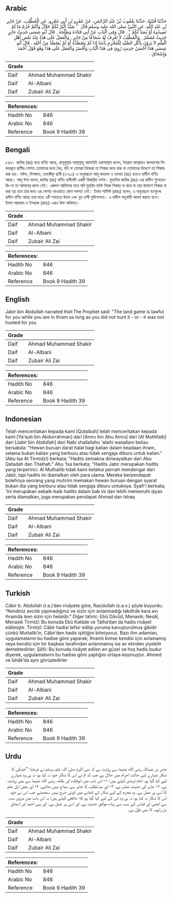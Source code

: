 ## Arabic


<div dir="rtl" lang="ar" style={{fontSize:'larger',backgroundColor:'#f8f9fa',padding:20}}>
حَدَّثَنَا قُتَيْبَةُ، حَدَّثَنَا يَعْقُوبُ بْنُ عَبْدِ الرَّحْمَنِ، عَنْ عَمْرِو بْنِ أَبِي عَمْرٍو، عَنِ الْمُطَّلِبِ، عَنْ جَابِرِ بْنِ عَبْدِ اللَّهِ، عَنِ النَّبِيِّ صلى الله عليه وسلم قَالَ ‏ "‏ صَيْدُ الْبَرِّ لَكُمْ حَلاَلٌ وَأَنْتُمْ حُرُمٌ مَا لَمْ تَصِيدُوهُ أَوْ يُصَدْ لَكُمْ ‏"‏ ‏.‏ قَالَ وَفِي الْبَابِ عَنْ أَبِي قَتَادَةَ وَطَلْحَةَ ‏.‏ قَالَ أَبُو عِيسَى حَدِيثُ جَابِرٍ حَدِيثٌ مُفَسَّرٌ ‏.‏ وَالْمُطَّلِبُ لاَ نَعْرِفُ لَهُ سَمَاعًا مِنْ جَابِرٍ ‏.‏ وَالْعَمَلُ عَلَى هَذَا عِنْدَ بَعْضِ أَهْلِ الْعِلْمِ لاَ يَرَوْنَ بِأَكْلِ الصَّيْدِ لِلْمُحْرِمِ بَأْسًا إِذَا لَمْ يَصْطَدْهُ أَوْ لَمْ يُصْطَدْ مِنْ أَجْلِهِ ‏.‏ قَالَ أَبُو عِيسَى هَذَا أَحْسَنُ حَدِيثٍ رُوِيَ فِي هَذَا الْبَابِ وَأَفْسَرُ وَالَعَمَلُ عَلَى هَذَا وَهُوَ قَوْلُ أَحْمَدَ وَإِسْحَاقَ ‏.‏
</div>
<div style={{backgroundColor:'#f8f9fa',padding:20, marginBottom: 10}}><table> <thead> <tr> <th>Grade</th> <th></th> </tr> </thead> <tbody> <tr><td>Daif</td><td>Ahmad Muhammad Shakir</td></tr><tr><td>Daif</td><td>Al-Albani</td></tr><tr><td>Daif</td><td>Zubair Ali Zai</td></tr></tbody></table><table> <thead> <tr> <th>References:</th> <th></th> </tr> </thead> <tbody><tr><td>Hadith No</td><td>846</td></tr><tr><td>Arabic No</td><td>846</td></tr><tr><td>Reference</td><td>Book 9 Hadith 39</td></tr></tbody></table></div>

## Bengali


<div dir="ltr" lang="bn" style={{fontSize:'larger',backgroundColor:'#f8f9fa',padding:20}}>
৮৪৬। জাবির (রাঃ) হতে বর্ণিত আছে, রাসূলুল্লাহ সাল্লাল্লাহু আলাইহি ওয়াসাল্লাম বলেন, ইহরাম অবস্থায়ও স্থলভাগের শিকারকৃত প্রাণীর গোশত তোমাদের জন্য বৈধ, যদি না তোমরা নিজেরা তা শিকার করে থাক বা তোমাদের উদ্দেশে তা শিকার করা হয়। যঈফ, মিশকাত, তাহকীকৃ ছানী (২৭০০) এ অনুচ্ছেদে আবূ কাতাদা ও তালহা (রাঃ) হতেও হাদীস বর্ণিত আছে। আবূ ঈসা বলেন, জাবির (রাঃ) বর্ণিত হাদীসটি একটি বিস্তারিত বর্ণনা। মুত্তালিব জাবির (রাঃ)-এর হাদীস শুনেছেন কি-না তা আমাদের জানা নেই। একদল আলিমের মতে যদি মুহরিম ব্যক্তি নিজে শিকার না করে বা তার উদ্দেশে শিকার না করা হয় তবে তার জন্য এর গোশত খাওয়াতে কোন সমস্যা নেই। ইমাম শাফিঈ (রাহঃ) বলেন, এ অনুচ্ছেদে যতগুলো হাদীস বর্ণিত আছে তার মধ্যে এটি সবচেয়ে উত্তম এবং খুব বেশী যুক্তিসম্মত। এ হাদীস অনুযায়ী আমল করতে হবে। ইমাম আহমাদ ও ইসহাক (রাহঃ)-এরও উক্ত অভিমত।
</div>
<div style={{backgroundColor:'#f8f9fa',padding:20, marginBottom: 10}}><table> <thead> <tr> <th>Grade</th> <th></th> </tr> </thead> <tbody> <tr><td>Daif</td><td>Ahmad Muhammad Shakir</td></tr><tr><td>Daif</td><td>Al-Albani</td></tr><tr><td>Daif</td><td>Zubair Ali Zai</td></tr></tbody></table><table> <thead> <tr> <th>References:</th> <th></th> </tr> </thead> <tbody><tr><td>Hadith No</td><td>846</td></tr><tr><td>Arabic No</td><td>846</td></tr><tr><td>Reference</td><td>Book 9 Hadith 39</td></tr></tbody></table></div>

## English


<div dir="ltr" lang="en" style={{fontSize:'larger',backgroundColor:'#f8f9fa',padding:20}}>
Jabir bin Abdullah narrated that:The Prophet said: "The land game is lawful for you while you are in Ihram as long as you did not hunt it - or - it was not hunted for you
</div>
<div style={{backgroundColor:'#f8f9fa',padding:20, marginBottom: 10}}><table> <thead> <tr> <th>Grade</th> <th></th> </tr> </thead> <tbody> <tr><td>Daif</td><td>Ahmad Muhammad Shakir</td></tr><tr><td>Daif</td><td>Al-Albani</td></tr><tr><td>Daif</td><td>Zubair Ali Zai</td></tr></tbody></table><table> <thead> <tr> <th>References:</th> <th></th> </tr> </thead> <tbody><tr><td>Hadith No</td><td>846</td></tr><tr><td>Arabic No</td><td>846</td></tr><tr><td>Reference</td><td>Book 9 Hadith 39</td></tr></tbody></table></div>

## Indonesian


<div dir="ltr" lang="id" style={{fontSize:'larger',backgroundColor:'#f8f9fa',padding:20}}>
Telah menceritakan kepada kami [Qutaibah] telah menceritakan kepada kami [Ya'qub bin Abdurrahman] dari [Amru bin Abu Amru] dari [Al Muthllaib] dari [Jabir bin Abdullah] dari Nabi shallallahu 'alaihi wasallam beliau bersabda: "Hewan buruan darat halal bagi kalian dalam keadaan ihram, selama bukan kalian yang berburu atau tidak sengaja diburu untuk kalian." (Abu Isa At Tirmidzi) berkata; "Hadits semakna diriwayatkan dari Abu Qatadah dan Thalhah." Abu 'Isa berkata; "Hadits Jabir merupakan hadits yang terperinci. Al Muthallib tidak kami ketahui pernah mendengar dari Jabir, tapi hadits ini diamalkan oleh para ulama. Mereka berpendapat bolehnya seorang yang muhrim memakan hewan buruan dengan syarat bukan dia yang berburu atau tidak sengaja diburu untuknya. Syafi'i berkata; 'Ini merupakan sebaik-baik hadits dalam bab ini dan lebih memenuhi qiyas serta diamalkan, juga merupakan pendapat Ahmad dan Ishaq
</div>
<div style={{backgroundColor:'#f8f9fa',padding:20, marginBottom: 10}}><table> <thead> <tr> <th>Grade</th> <th></th> </tr> </thead> <tbody> <tr><td>Daif</td><td>Ahmad Muhammad Shakir</td></tr><tr><td>Daif</td><td>Al-Albani</td></tr><tr><td>Daif</td><td>Zubair Ali Zai</td></tr></tbody></table><table> <thead> <tr> <th>References:</th> <th></th> </tr> </thead> <tbody><tr><td>Hadith No</td><td>846</td></tr><tr><td>Arabic No</td><td>846</td></tr><tr><td>Reference</td><td>Book 9 Hadith 39</td></tr></tbody></table></div>

## Turkish


<div dir="ltr" lang="tr" style={{fontSize:'larger',backgroundColor:'#f8f9fa',padding:20}}>
Câbir b. Abdullah (r.a.)’den rivâyete göre, Rasûlullah (s.a.v.) şöyle buyurdu: “Kendiniz avcılık yapmadığınız ve sizin için avlanmadığı takdirde kara avı ihramda iken sizin için helaldir.” Diğer tahric: Ebû Dâvûd, Menasik; Nesâî, Menasik Tirmîzî: Bu konuda Ebû Katâde ve Talha’dan da hadis rivâyet edilmiştir. Tirmîzî: Câbir hadisi tefsir edilip yoruma kavuşturulmuş gibidir çünkü Muttalib’in, Câbir’den hadis işittiğini bilmiyoruz. Bazı ilim adamları, uygulamalarını bu hadise göre yaparak; İhramlı kimse kendisi için avlamamış veya kendisi için bir başkası tarafından avlanmamış ise av etinden yiyebilir demektedirler. Şâfii: Bu konuda rivâyet edilen en güzel ve hoş hadis budur diyerek, uygulamalarını bu hadise göre yaptığını ortaya koymuştur. Ahmed ve İshâk’da aynı görüştedirler
</div>
<div style={{backgroundColor:'#f8f9fa',padding:20, marginBottom: 10}}><table> <thead> <tr> <th>Grade</th> <th></th> </tr> </thead> <tbody> <tr><td>Daif</td><td>Ahmad Muhammad Shakir</td></tr><tr><td>Daif</td><td>Al-Albani</td></tr><tr><td>Daif</td><td>Zubair Ali Zai</td></tr></tbody></table><table> <thead> <tr> <th>References:</th> <th></th> </tr> </thead> <tbody><tr><td>Hadith No</td><td>846</td></tr><tr><td>Arabic No</td><td>846</td></tr><tr><td>Reference</td><td>Book 9 Hadith 39</td></tr></tbody></table></div>

## Urdu


<div dir="rtl" lang="ur" style={{fontSize:'larger',backgroundColor:'#f8f9fa',padding:20}}>
جابر بن عبداللہ رضی الله عنہما سے روایت ہے کہ نبی اکرم صلی اللہ علیہ وسلم نے فرمایا: ”خشکی کا شکار تمہارے لیے حالت احرام میں حلال ہے جب کہ تم نے اس کا شکار خود نہ کیا ہو، نہ ہی وہ تمہارے لیے کیا گیا ہو۔ امام ترمذی کہتے ہیں: ۱- اس باب میں ابوقتادہ اور طلحہ رضی الله عنہما سے بھی روایت ہے، ۲- جابر کی حدیث مفسَّر ہے، ۳- اور ہم مُطّلب کا جابر سے سماع نہیں جانتے، ۴- اور بعض اہل علم کا اسی پر عمل ہے۔ وہ محرم کے لیے شکار کے کھانے میں کوئی حرج نہیں سمجھتے جب اس نے خود اس کا شکار نہ کیا ہو، نہ ہی وہ اس کے لیے کیا گیا ہو، ۵- شافعی کہتے ہیں: یہ اس باب میں مروی سب سے اچھی اور قیاس کے سب سے زیادہ موافق حدیث ہے، اور اسی پر عمل ہے۔ اور یہی احمد اور اسحاق بن راہویہ کا بھی قول ہے۔
</div>
<div style={{backgroundColor:'#f8f9fa',padding:20, marginBottom: 10}}><table> <thead> <tr> <th>Grade</th> <th></th> </tr> </thead> <tbody> <tr><td>Daif</td><td>Ahmad Muhammad Shakir</td></tr><tr><td>Daif</td><td>Al-Albani</td></tr><tr><td>Daif</td><td>Zubair Ali Zai</td></tr></tbody></table><table> <thead> <tr> <th>References:</th> <th></th> </tr> </thead> <tbody><tr><td>Hadith No</td><td>846</td></tr><tr><td>Arabic No</td><td>846</td></tr><tr><td>Reference</td><td>Book 9 Hadith 39</td></tr></tbody></table></div>